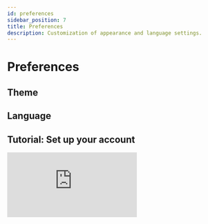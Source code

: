 ```yaml
---
id: preferences
sidebar_position: 7
title: Preferences
description: Customization of appearance and language settings.
---
```

 

# <i class="fas fa-cog"></i> Preferences

## Theme

## Language

## Tutorial: Set up your account
<div className={styles.ytbFrame}>
<iframe
  src="https://www.youtube.com/embed/KAKnJ42iaKg"
  title="Logging into PGS"
  frameborder="0"
  allow="accelerometer; autoplay; clipboard-write; encrypted-media; gyroscope; picture-in-picture"
  allowfullscreen>
</iframe>
</div>
